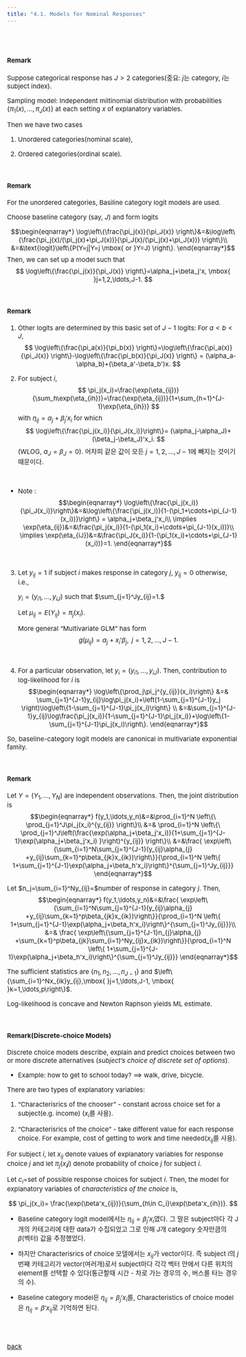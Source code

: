 ---
title: "4.1. Models for Nominal Responses"
---
 
<style type="text/css">
  body, td {
    font-size: 15px;
  }
pre {
  font-size: 15px
}
</style>

<br>
<br>

#### Remark
 
Suppose categorical response has $J>2$ categories(중요: $j$는 category, $i$는 subject index).
 
Sampling model: Independent miltinomial distribution with probabilities $\{ \pi_1(x), \ldots, \pi_J(x)\}$ at each setting $x$ of explanatory variables.
 
Then we have two cases
 
1. Unordered categories(nominal scale),
 
2. Ordered categories(ordinal scale).
 
&nbsp;&nbsp;
 
#### Remark
 
For the unordered categories, Basiline category logit models are used.
 
Choose baseline category (say, $J$) and form logits
 
$$\begin{eqnarray*}
\log\left\{\frac{\pi_j(x)}{\pi_J(x)} \right\}&=&\log\left\{\frac{\pi_j(x)/(\pi_j(x)+\pi_J(x))}{\pi_J(x)/(\pi_j(x)+\pi_J(x))} \right\}\\
&=&\text{logit}\left\{P(Y=j|Y=j \mbox{ or }Y=J) \right\}.
\end{eqnarray*}$$
Then, we can set up a model such that
$$
\log\left\{\frac{\pi_j(x)}{\pi_J(x)} \right\}=\alpha_j+\beta_j'x, \mbox{ }j=1,2,\ldots,J-1.
$$
 
&nbsp;&nbsp;
 
#### Remark
1. Other logits are determined by this basic set of $J-1$ logits: For $a<b<J$,
$$
\log\left\{\frac{\pi_a(x)}{\pi_b(x)} \right\}=\log\left\{\frac{\pi_a(x)}{\pi_J(x)} \right\}-\log\left\{\frac{\pi_b(x)}{\pi_J(x)} \right\} = (\alpha_a-\alpha_b)+(\beta_a'-\beta_b')x.
$$
 
2. For subject $i$,
$$
\pi_j(x_i)=\frac{\exp(\eta_{ij})}{\sum_h\exp(\eta_{ih})}=\frac{\exp(\eta_{ij})}{1+\sum_{h=1}^{J-1}\exp(\eta_{ih})}
$$
with $\eta_{ij}=\alpha_j+\beta_j'x_i$ for which
$$
\log\left\{\frac{\pi_j(x_i)}{\pi_J(x_i)}\right\}= (\alpha_j-\alpha_J)+(\beta_j-\beta_J)'x_i.
$$
(WLOG, $\alpha_J=\beta_J=0$). 어차피 같은 값이 모든 $j=1,2,\ldots,J-1$에 빼지는 것이기 때문이다.
 
&nbsp;&nbsp;
 
  * Note :
$$\begin{eqnarray*}
  \log\left\{\frac{\pi_j(x_i)}{\pi_J(x_i)}\right\}&=&\log\left\{\frac{\pi_j(x_i)}{1-(\pi_1+\cdots+\pi_{J-1}(x_i))}\right\} = \alpha_j+\beta_j'x_i\\
   \implies \exp(\eta_{ij})&=&\frac{\pi_j(x_i)}{1-(\pi_1(x_i)+\cdots+\pi_{J-1}(x_i))}\\
   \implies \exp(\eta_{iJ})&=&\frac{\pi_J(x_i)}{1-(\pi_1(x_i)+\cdots+\pi_{J-1}(x_i))}=1.
\end{eqnarray*}$$
 
 
&nbsp;&nbsp;
 
3. Let $y_{ij}=1$ if subject $i$ makes response in category $j$, $y_{ij}=0$ otherwise, i.e.,
 
   $y_i=(y_{i1},\ldots,y_{iJ})$ such that $\sum_{j=1}^Jy_{ij}=1.$
  
   Let $\mu_{ij}=E(Y_{ij})=\pi_j(x_i)$.
 
   More general "Multivariate GLM" has form
   $$
   g(\mu_{ij})=\alpha_j+x_i'\beta_j, \mbox{ }j=1,2,\ldots,J-1.
   $$
 
&nbsp;&nbsp;
 
4. For a particular observation, let   $y_i=(y_{i1},\ldots,y_{iJ})$. Then, contribution to log-likelihood for $i$ is
$$\begin{eqnarray*}
  \log\left\{\prod_j\pi_j^{y_{ij}}(x_i)\right\} &=& \sum_{j=1}^{J-1}y_{ij}\log\pi_j(x_i)+\left(1-\sum_{j=1}^{J-1}y_j \right)\log\left\{1-\sum_{j=1}^{J-1}\pi_j(x_i)\right\} \\
  &=&\sum_{j=1}^{J-1}y_{ij}\log\frac{\pi_j(x_i)}{1-\sum_{j=1}^{J-1}\pi_j(x_i)}+\log\left\{1-\sum_{j=1}^{J-1}\pi_j(x_i)\right\}.
\end{eqnarray*}$$
 
So, baseline-category logit models are canonical in multivariate exponential family.
 
&nbsp;&nbsp;
 
#### Remark
Let $Y=(Y_1,\ldots, Y_N)$ are independent observations. Then, the joint distribution is
$$\begin{eqnarray*}
  f(y_1,\ldots,y_n)&=&\prod_{i=1}^N \left\{\ \prod_{j=1}^J\pi_j(x_i)^{y_{ij}} \right\}\\
  &=& \prod_{i=1}^N \left\{\ \prod_{j=1}^J\left(\frac{\exp(\alpha_j+\beta_j'x_i)}{1+\sum_{j=1}^{J-1}\exp(\alpha_j+\beta_j'x_i)    }\right)^{y_{ij}} \right\}\\
  &=&\frac{ \exp\left\{\sum_{i=1}^N\sum_{j=1}^{J-1}(y_{ij}\alpha_{j} +y_{ij}\sum_{k=1}^p\beta_{jk}x_{ik})\right\}}{\prod_{i=1}^N \left\{ 1+\sum_{j=1}^{J-1}\exp(\alpha_j+\beta_h'x_i)\right\}^{\sum_{j=1}^Jy_{ij}}}
\end{eqnarray*}$$

Let $n_j=\sum_{i=1}^Ny_{ij}=$number of response in category $j$. Then,
$$\begin{eqnarray*}
  f(y_1,\ldots,y_n)&=&\frac{ \exp\left\{\sum_{i=1}^N\sum_{j=1}^{J-1}(y_{ij}\alpha_{j} +y_{ij}\sum_{k=1}^p\beta_{jk}x_{ik})\right\}}{\prod_{i=1}^N \left\{ 1+\sum_{j=1}^{J-1}\exp(\alpha_j+\beta_h'x_i)\right\}^{\sum_{j=1}^Jy_{ij}}}\\
&=& \frac{ \exp\left\{\sum_{j=1}^{J-1}n_{j}\alpha_{j} +\sum_{k=1}^p\beta_{jk}\sum_{i=1}^Ny_{ij}x_{ik})\right\}}{\prod_{i=1}^N \left\{ 1+\sum_{j=1}^{J-1}\exp(\alpha_j+\beta_h'x_i)\right\}^{\sum_{j=1}^Jy_{ij}}}
\end{eqnarray*}$$

The sufficient statistics are $\{n_1,n_2,\ldots,n_{J-1}\}$ and $\left\{\sum_{i=1}^Nx_{ik}y_{ij},\mbox{ }j=1,\ldots,J-1, \mbox{ }k=1,\ldots,p\right\}$.

Log-likelihood is concave and Newton Raphson yields ML estimate. 

&nbsp;&nbsp;
 
#### Remark(Discrete-choice Models)
Discrete choice models describe, explain and predict choices between two or more discrete alternatives (*subject's choice of discrete set of options*).

  * Example: how to get to school today? $\implies$ walk, drive, bicycle.
  
There are two types of explanatory variables:

  1. "Characterisrics of the chooser" - constant across choice set for a subject(e.g. income) ($x_i$를 사용).
  
  2. "Characterisrics of the choice" - take different value for each response choice. For example, cost of getting to work and time needed($x_{ij}$를 사용).


For subject $i$, let $x_{ij}$ denote values of explanatory variables for response choice $j$ and let $\pi_j(x_ij)$ denote probability of choice $j$ for subject $i$.

Let $c_i=$set of possible response choices for subject $i$. Then, the model for explanatory variables of *characteristics of the choice* is,

$$
\pi_j(x_i)= \frac{\exp(\beta'x_{ij})}{\sum_{h\in C_i}\exp(\beta'x_{ih})}.
$$

  * Baseline category logit model에서는 $\eta_{ij}=\beta_j'x_i$였다. 그 말은 subject마다 각 J개의 카테고리에 대한 data가 수집되었고 그로 인해 J개 category 숫자만큼의 $\beta$(벡터) 값을 추정했었다. 
  
  * 하지만 Characterisrics of choice 모델에서는 $x_{ij}$가 vector이다. 즉 subject $i$의 $j$번째 카테고리가 vector(여러개)로서 subject마다 각각 벡터 안에서 다른 위치의 element를 선택할 수 있다(통근할때 시간 - 차로 가는 경우의 수, 버스를 타는 경우의 수). 
  
  * Baseline category model은 $\eta_{ij}=\beta_j'x_i$를, Characteristics of choice model은 $\eta_{ij}=\beta'x_{ij}$로 기억하면 된다. 
  


<br>
<br>
 
[back](../glm.html)